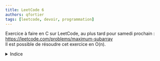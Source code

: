 ```yaml
---
title: LeetCode 6
authors: qfortier
tags: [leetcode, devoir, programmation]
---
```


Exercice à faire en C sur LeetCode, au plus tard pour samedi prochain : https://leetcode.com/problems/maximum-subarray  
Il est possible de résoudre cet exercice en O(n).

<details>
<summary>Indice</summary>

Parcourir `nums[i]` en conservant deux variables : la somme maximum finissant en `nums[i]` et la somme maximum trouvée jusqu'à présent.

Voir [algorithme de Kadane](https://en.wikipedia.org/wiki/Maximum_subarray_problem#Kadane's_algorithm).

</details>


<Solution file={Code} lang='c' show={true} />
